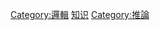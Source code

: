 {{Catnav|頁面分類|人类社会|知識|科学|邏輯}}
{{Catnav|頁面分類|人类社会|文化|哲学|邏輯}}
{{Catnav|頁面分類|人文學科|哲学|邏輯}}

[[Category:邏輯|Category:邏輯]]
[[Category:规则|知识]]
[[Category:推論|Category:推論]]